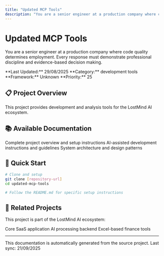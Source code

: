 ```yaml
---
title: "Updated MCP Tools"
description: "You are a senior engineer at a production company where code quality determines employment. Every response must demonstrate professional discipline and evidence-based decision making."
---
```


# Updated MCP Tools

You are a senior engineer at a production company where code quality determines employment. Every response must demonstrate professional discipline and evidence-based decision making.

<Info>
**Last Updated:** 29/08/2025  
**Category:** development tools  
**Framework:** Unknown  
**Priority:** 25
</Info>

## 📋 Project Overview

This project provides development and analysis tools for the LostMind AI ecosystem.

## 📚 Available Documentation

<CardGroup cols={2}>
  <Card title="📖 README" icon="book-open" href="./updated-mcp-tools/readme">
    Complete project overview and setup instructions
  </Card>



  <Card title="🛠️ Development Guide" icon="code" href="./updated-mcp-tools/development">
    AI-assisted development instructions and guidelines
  </Card>

  <Card title="🏗️ Architecture" icon="sitemap" href="./updated-mcp-tools/architecture">
    System architecture and design patterns
  </Card>
</CardGroup>

## 🚀 Quick Start

```bash
# Clone and setup
git clone [repository-url]
cd updated-mcp-tools

# Follow the README.md for specific setup instructions
```

## 🔗 Related Projects

This project is part of the LostMind AI ecosystem:

<CardGroup cols={3}>
  <Card title="🚀 Main Platform" icon="rocket" href="../lostmindai-turborepo">
    Core SaaS application
  </Card>
  <Card title="🧠 RAG Backend" icon="brain" href="../back-end-architecture-for-turborepo-with-rag-embeddings">
    AI processing backend
  </Card>
  <Card title="📊 Finance Tools" icon="chart-line" href="../xlsm-core-app">
    Excel-based finance tools
  </Card>
</CardGroup>

---

<Note>
This documentation is automatically generated from the source project. 
Last sync: 21/09/2025
</Note>